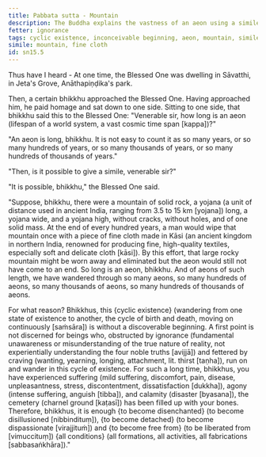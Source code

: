 ```yaml
---
title: Pabbata sutta - Mountain
description: The Buddha explains the vastness of an aeon using a simile of wiping a mountain with a piece of fine cloth.
fetter: ignorance
tags: cyclic existence, inconceivable beginning, aeon, mountain, simile, ignorance, craving, disenchantment, detachment, liberation, sn, sn12-21, sn15
simile: mountain, fine cloth
id: sn15.5
---
```


Thus have I heard - At one time, the Blessed One was dwelling in Sāvatthi, in Jeta's Grove, Anāthapiṇḍika's park.

Then, a certain bhikkhu approached the Blessed One. Having approached him, he paid homage and sat down to one side. Sitting to one side, that bhikkhu said this to the Blessed One: "Venerable sir, how long is an aeon (lifespan of a world system, a vast cosmic time span [kappa])?"

"An aeon is long, bhikkhu. It is not easy to count it as so many years, or so many hundreds of years, or so many thousands of years, or so many hundreds of thousands of years."

"Then, is it possible to give a simile, venerable sir?"

"It is possible, bhikkhu," the Blessed One said.

"Suppose, bhikkhu, there were a mountain of solid rock, a yojana (a unit of distance used in ancient India, ranging from 3.5 to 15 km [yojana]) long, a yojana wide, and a yojana high, without cracks, without holes, and of one solid mass. At the end of every hundred years, a man would wipe that mountain once with a piece of fine cloth made in Kāsi (an ancient kingdom in northern India, renowned for producing fine, high-quality textiles, especially soft and delicate cloth [kāsi]). By this effort, that large rocky mountain might be worn away and eliminated but the aeon would still not have come to an end. So long is an aeon, bhikkhu. And of aeons of such length, we have wandered through so many aeons, so many hundreds of aeons, so many thousands of aeons, so many hundreds of thousands of aeons.

For what reason? Bhikkhus, this \{cyclic existence} (wandering from one state of existence to another, the cycle of birth and death, moving on continuously [saṁsāra]) is without a discoverable beginning. A first point is not discerned for beings who, obstructed by ignorance (fundamental unawareness or misunderstanding of the true nature of reality, not experientially understanding the four noble truths [avijjā]) and fettered by craving (wanting, yearning, longing, attachment, lit. thirst [taṇha]), run on and wander in this cycle of existence. For such a long time, bhikkhus, you have experienced suffering (mild suffering, discomfort, pain, disease, unpleasantness, stress, discontentment, dissatisfaction [dukkha]), agony (intense suffering, anguish [tibba]), and calamity (disaster [byasana]), the cemetery (charnel ground [kaṭasī]) has been filled up with your bones. Therefore, bhikkhus, it is enough \{to become disenchanted} (to become disillusioned [nibbindituṃ]), \{to become detached} (to become dispassionate [virajjituṁ]) and \{to become free from} (to be liberated from [vimuccituṃ]) \{all conditions} (all formations, all activities, all fabrications [sabbasaṅkhāra])."